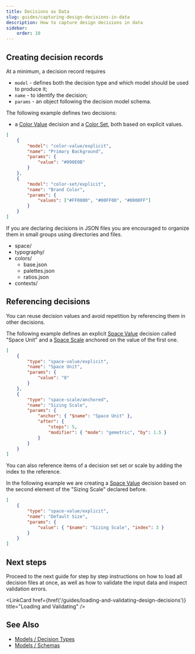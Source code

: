 ```yaml
---
title: Decisions as Data
slug: guides/capturing-design-decisions-in-data
description: How to capture design decisions in data
sidebar:
    order: 10
---
```




## Creating decision records

At a minimum, a decision record requires

-   `model` - defines both the decision type and which model should be used to produce it;
-   `name` - to identify the decision;
-   `params` - an object following the decision model schema.

The following example defines two decisions:

-   a [Color Value](/models/decision-types/color-value) decision and a [Color Set](/models/decision-types/color-set), both based on explicit values.

```json
[
    {
        "model": "color-value/explicit",
        "name": "Primary Background",
        "params": {
            "value": "#090E0B"
        }
    },
    {
        "model": "color-set/explicit",
        "name": "Brand Color",
        "params": {
            "values": ["#FF0000", "#00FF00", "#0000FF"]
        }
    }
]
```

If you are declaring decisions in JSON files you are encouraged to organize them in small groups using directories and files.

<FileTree>

-   space/
-   typography/
-   colors/
    -   base.json
    -   palettes.json
    -   ratios.json
-   contexts/

</FileTree>

## Referencing decisions

You can reuse decision values and avoid repetition by referencing them in other decisions.

The following example defines an explicit [Space Value](/models/decision-types/space-value) decision called "Space Unit" and a [Space Scale](/models/decision-types/space-scale#anchored) anchored on the value of the first one.

```json
[
    {
        "type": "space-value/explicit",
        "name": "Space Unit",
        "params": {
            "value": "8"
        }
    },
    {
        "type": "space-scale/anchored",
        "name": "Sizing Scale",
        "params": {
            "anchor": { "$name": "Space Unit" },
            "after": {
                "steps": 5,
                "modifier": { "mode": "gemetric", "by": 1.5 }
            }
        }
    }
]
```

You can also reference items of a decision set set or scale by adding the index to the reference.

In the following example we are creating a [Space Value](/models/decision-types/space-value) decision based on the second element of the "Sizing Scale" declared before.

```json
[
    {
        "type": "space-value/explicit",
        "name": "Default Size",
        "params": {
            "value": { "$name": "Sizing Scale", "index": 3 }
        }
    }
]
```

## Next steps

Proceed to the next guide for step by step instructions on how to load all decision files at once, as well as how to validate the input data and inspect validation errors.

<LinkCard
    href={href('/guides/loading-and-validating-design-decisions')}
    title="Loading and Validating"
/>

## See Also

-   [Models / Decision Types](/models/decision-types)
-   [Models / Schemas](/models/schemas)
